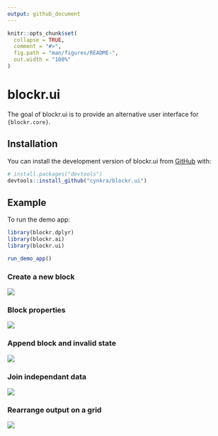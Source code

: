 ```yaml
---
output: github_document
---
```


<!-- README.md is generated from README.Rmd. Please edit that file -->

```r
knitr::opts_chunk$set(
  collapse = TRUE,
  comment = "#>",
  fig.path = "man/figures/README-",
  out.width = "100%"
)
```

# blockr.ui

<!-- badges: start -->
<!-- badges: end -->

The goal of blockr.ui is to provide an alternative user interface for `{blockr.core}`.

## Installation

You can install the development version of blockr.ui from [GitHub](https://github.com/) with:

``` r
# install.packages("devtools")
devtools::install_github("cynkra/blockr.ui")
```

## Example

To run the demo app:

```r
library(blockr.dplyr)
library(blockr.ai)
library(blockr.ui)

run_demo_app()
```

### Create a new block
![](./man/figures/blockr-new.png)

### Block properties
![](./man/figures/blockr-properties.png)

### Append block and invalid state
![](./man/figures/blockr-invalid.png)

### Join independant data
![](./man/figures/blockr-join.png)

### Rearrange output on a grid
![](./man/figures/blockr-dashboard.png)
